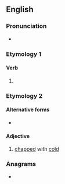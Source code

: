 ==English==

===Pronunciation===
* {{IPA|en|/spɹeɪd/}}

===Etymology 1===

====Verb====
{{head|en|verb form}}

# {{en-past of|spray}}

===Etymology 2===

====Alternative forms====
* {{l|en|spraid}}

====Adjective====
{{en-adj}}

# {{lb|en|UK|dialect|obsolete}} [[chapped]] with [[cold]]

===Anagrams===
* {{anagrams|en|a=adeprsy|praysed|spready}}